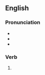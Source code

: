 ==English==

===Pronunciation===
* {{IPA|en|/ʌndəɹˈtʊk/}}
* {{audio|en|En-us-undertook.ogg|Audio (US)}}
* {{rhymes|en|ʊk|s=3}}

===Verb===
{{head|en|verb form}}

# {{en-simple past of|undertake}}